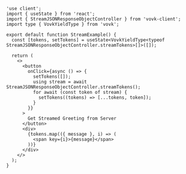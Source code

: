 ```tsx filename="/src/app/stream-response-object/StreamExample.tsx"
'use client';
import { useState } from 'react';
import { StreamJSONResponseObjectController } from 'vovk-client';
import type { VovkYieldType } from 'vovk';

export default function StreamExample() {
  const [tokens, setTokens] = useState<VovkYieldType<typeof StreamJSONResponseObjectController.streamTokens>[]>([]);

  return (
    <>
      <button
        onClick={async () => {
          setTokens([]);
          using stream = await StreamJSONResponseObjectController.streamTokens();
          for await (const token of stream) {
            setTokens((tokens) => [...tokens, token]);
          }
        }}
      >
        Get Streamed Greeting from Server
      </button>
      <div>
        {tokens.map(({ message }, i) => (
          <span key={i}>{message}</span>
        ))}
      </div>
    </>
  );
}
```